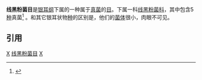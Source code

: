 {{Automatic taxobox
| taxon = Filobasidiales
| authority = Jülich (1981)
| image = Cryptococcus neoformans using a light India ink staining preparation PHIL 3771 lores.jpg
| image_width = 250px
| image_caption = 真菌病原体[[新型隐球菌|新型隐球菌]]''Cryptococcus neoformans''（[[线黑粉菌科|线黑粉菌科]]''Filobasidiaceae''），通过使用印度墨（'India ink'）着色。
| subdivision_ranks = [[科|科]]
| subdivision = [[线黑粉菌科|线黑粉菌科]] ''Filobasidiaceae''
}}

'''线黑粉菌目'''是[[银耳纲|银耳纲]]下属的一种属于[[真菌|真菌]]的[[目|目]]。下属一科[[线黑粉菌科|线黑粉菌科]]，其中包含5[[种|种]]真菌<ref name="isbn0-85199-377-X">{{cite book |author=Bisby, Guy Richard; Ainsworth, G. C.; Kirk, P. M.; Aptroot, André |title=Ainsworth & Bisby's Dictionary of the fungi / by P. M. Kirk... [et al.]; with the assistance of A. Aptroot... [et al.] |publisher=CAB International |location=Oxon |year=2001 |pages= |isbn=0-85199-377-X |oclc= |doi= |accessdate=}}</ref> 。和其它银耳状物[[种|种]]的区别是，他们的[[菌体|菌体]]很小，肉眼不可见。

==引用==

{{reflist}}

{{fungus-stub}}
{{Taxonbar}}
[[Category:擔子菌門|X]]
[[Category:线黑粉菌目|]]
[[Category:1981年描述的分类群|X]]